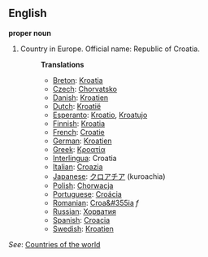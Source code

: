 ==English==

'''proper noun'''

# Country in Europe. Official name: Republic of Croatia.
#:'''Translations'''
#:*[[Breton]]: [[Kroatia]]
#:*[[Czech]]: [[Chorvatsko]]
#:*[[Danish]]: [[Kroatien]]
#:*[[Dutch]]: [[Kroatië]]
#:*[[Esperanto]]: [[Kroatio]], [[Kroatujo]]
#:*[[Finnish]]: [[Kroatia]]
#:*[[French]]: [[Croatie]]
#:*[[German]]: [[Kroatien]]
#:*[[Greek]]: [[Κροατία]]
#:*[[Interlingua]]: Croatia
#:*[[Italian]]: [[Croazia]]
#:*[[Japanese]]: [[クロアチア]] (kuroachia)
#:*[[Polish]]: [[Chorwacja]]
#:*[[Portuguese]]: [[Croácia]]
#:*[[Romanian]]: [[Croa&#355ia]] ''f''
#:*[[Russian]]: [[Хорватия]]
#:*[[Spanish]]: [[Croacia]]
#:*[[Swedish]]: [[Kroatien]]

''See'': [[Countries of the world]]